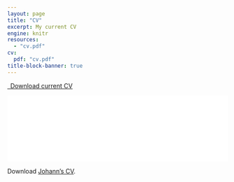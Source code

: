 ```yaml
---
layout: page
title: "CV"
excerpt: My current CV
engine: knitr 
resources:
  - "cv.pdf"
cv:
  pdf: "cv.pdf"
title-block-banner: true
---
```


```{=html}
<p class="text-center">
  <a class="btn btn-primary btn-lg cv-download" href="`r rmarkdown::metadata$cv$pdf`" target="_blank">
    <i class="fa-solid fa-file-arrow-down"></i>&ensp;Download current CV
  </a>
</p>
<div class="embed-container">
  <iframe src="`r rmarkdown::metadata$cv$pdf`#toolbar=0" style="border: 0.5px;width: 100%;"></iframe>
</div>
```

Download [Johann's CV](../cv/Johann_Wagner_CV_2023.pdf).
